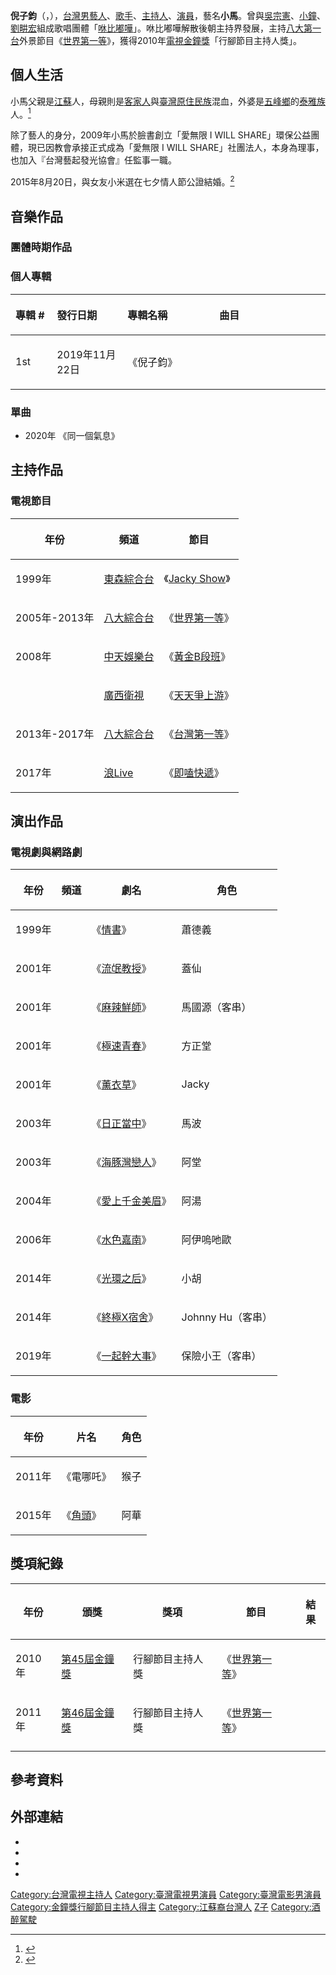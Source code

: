 {{主條目消歧義|本條目介紹的是台灣男藝人，關於“小馬”的其它含意，请参看'''[[小馬|小馬]]'''。}}
{{藝人
|姓名=小馬 
|類型=男藝人
|本名=倪志強（改名前）<br>
倪子鈞<ref name="appledaily-2015-722446">{{cite news |url= http://ent.appledaily.com.tw/realtimenews/article/entertainment/20151030/722446/ |title= 淚推！劉德華一張支票　解救他破產危機 |date= 2015-10-30 |accessdate= 2015-10-31 |author= 郭妤 |publisher= [[台灣蘋果日報|台灣蘋果日報]] |archive-date= 2017-03-09 |archive-url= https://web.archive.org/web/20170309025726/http://ent.appledaily.com.tw/realtimenews/article/entertainment/20151030/722446 |dead-url= no }}</ref>（現名）
|暱稱=小馬<ref name="appledaily-2015-722446"/>
|英文名=Morrison Ni
|職業=主持人、演員、歌手
|宗教信仰 = [[基督新教|基督新教]]
|出生日期={{birth date and age|1973|8|20}}
|出生地點 = {{TWN}}
|國籍={{ROC}}
|籍贯=[[江蘇省_(中華民國)|江蘇省]][[吳縣|吳縣]]
|配偶={{marriage|許書綺（小米）|2015}}
|兒女=1女
|出道地點 = {{TW}}
|相關團體=[[咻比嘟嘩|咻比嘟嘩]]
|awards={{awards|name=[[電視金鐘獎|電視金鐘獎]]|award=行腳節目主持人獎 |year=2010年 |title=《[[世界第一等|世界第一等]]》}}
|imdb=6816257
}}

'''倪子鈞'''（{{lang-en|Morrison Ni}}，{{bd|1973年|8月20日|catIdx=N倪}}），[[台灣|台灣]][[男藝人|男藝人]]、[[歌手|歌手]]、[[主持人|主持人]]、[[演員|演員]]，藝名'''小馬'''。曾與[[吳宗憲|吳宗憲]]、[[小鐘|小鐘]]、[[劉畊宏|劉畊宏]]組成歌唱團體「[[咻比嘟嘩|咻比嘟嘩]]」。咻比嘟嘩解散後朝主持界發展，主持[[八大第一台|八大第一台]]外景節目《[[世界第一等|世界第一等]]》，獲得2010年[[電視金鐘獎|電視金鐘獎]]「行腳節目主持人獎」。

==個人生活==
小馬父親是[[江蘇|江蘇]]人，母親則是[[客家人|客家人]]與[[臺灣原住民族|臺灣原住民族]]混血，外婆是[[五峰鄉|五峰鄉]]的[[泰雅族|泰雅族]]人。<ref>{{YouTube|ejwHK__peHY| 綜藝大樂門2022.06.11-關於我可能會讓你很意外的point}}</ref>

除了藝人的身分，2009年小馬於臉書創立「愛無限 I WILL SHARE」環保公益團體，現已因教會承接正式成為「愛無限 I WILL SHARE」社團法人，本身為理事，也加入『台灣藝起發光協會』任監事一職。

2015年8月20日，與女友小米選在七夕情人節公證結婚。<ref>{{Cite web |url=http://www.ettoday.net/news/20150820/552880.htm |title=小馬求婚4天閃電公證！　42歲生日把女友變「倪太太」 |accessdate=2015-08-20 |archive-date=2015-09-24 |archive-url=https://web.archive.org/web/20150924142640/http://www.ettoday.net/news/20150820/552880.htm |dead-url=no }}</ref>

==音樂作品==
===團體時期作品===
{{main|咻比嘟嘩#作品|l1=咻比嘟嘩作品}}

===個人專輯===
{| class="wikitable"
!align="left" width="75px"| 專輯 #
!align="left" width="150px"| 發行日期
!align="left" width="225px"| 專輯名稱
!align="left" width="300px"| 曲目
|-
! 1st 
| 2019年11月22日
| 《倪子鈞》
| {{Hidden|曲目|
#最美的想念
#各退一步
#再來一遍
#我知道妳還愛著我
#與我同行
#窮得只剩下錢
#一首流傳的歌
#與我同行（玩聲版）feat. [[VOX_玩聲樂團|玩聲樂團]]
}}
|}

===單曲===
*2020年 《同一個氣息》

==主持作品==
===電視節目===
{| class="wikitable"
|- bgcolor="#CCCCCC" align="center"
!年份!!頻道!!節目
|-
|1999年||[[東森綜合台|東森綜合台]]||《[[Jacky_Show|Jacky Show]]》
|-
|2005年-2013年||[[八大綜合台|八大綜合台]]||《[[世界第一等|世界第一等]]》
|-
|2008年||[[中天娛樂台|中天娛樂台]]||《[[黃金B段班|黃金B段班]]》
|-
| ||[[廣西衛視|廣西衛視]]||《[[天天爭上游|天天爭上游]]》
|-
|2013年-2017年||[[八大綜合台|八大綜合台]]||《[[台灣第一等|台灣第一等]]》
|-
|2017年||[[浪Live|浪Live]]||《[[即嗑快遞|即嗑快遞]]》
|}

==演出作品==
===電視劇與網路劇===
{| class="wikitable"
|- bgcolor="#CCCCCC" align="center"
!年份!!頻道!!劇名!!角色
|-
|1999年||||《[[情書|情書]]》|| 蕭德義
|-
|2001年||||《[[流氓教授|流氓教授]]》|| 蓋仙
|-
|2001年||||《[[麻辣鮮師|麻辣鮮師]]》||馬國源（客串）
|-
|2001年||||《[[極速青春|極速青春]]》|| 方正堂
|-
|2001年||||《[[薰衣草|薰衣草]]》|| Jacky
|-
|2003年||||《[[日正當中|日正當中]]》||馬波
|-
|2003年||||《[[海豚灣戀人|海豚灣戀人]]》||阿堂
|-
|2004年||||《[[愛上千金美眉|愛上千金美眉]]》|| 阿湯
|-
|2006年||||《[[水色嘉南|水色嘉南]]》||阿伊嗚吔歐
|-
|2014年||||《[[光環之后|光環之后]]》|| 小胡
|-
|2014年||||《[[終極X宿舍|終極X宿舍]]》|| Johnny Hu（客串）
|-
|2019年||||《[[一起幹大事|一起幹大事]]》|| 保險小王（客串）
|}

===電影===
{| class="wikitable"
|- bgcolor="#CCCCCC" align="center"
!年份!!片名!!角色
|-
|2011年 ||《電哪吒》||猴子
|-
|2015年 ||《[[角頭_(電影)|角頭]]》||阿華
|}

==獎項紀錄==
{| class="wikitable"
|- bgcolor="#CCCCCC" align="center"
!年份
!頒獎
!獎項
!節目
!結果
|-
|2010年||[[第45屆金鐘獎|第45屆金鐘獎]]|| 行腳節目主持人獎||《[[世界第一等|世界第一等]]》||{{won}}
|-
|2011年||[[第46屆金鐘獎|第46屆金鐘獎]]|| 行腳節目主持人獎||《[[世界第一等|世界第一等]]》||{{nom}}
|-
|}

==參考資料==
{{reflist}}

==外部連結==
*{{Facebook|小馬-倪子鈞-161114650958|小馬-倪子鈞}}
*{{Instagram|morrison820|小馬-倪子鈞}}
*{{Weibo|1788316741|小馬-倪子鈞}}
*{{hkmdb name|26575}}

{{金鐘獎行腳節目主持人}}
{{演说家|1=我是演说家|学员=yes}}
{{Portal bar|台灣|電影|人物}}
{{DEFAULTSORT:N倪}}
[[Category:台灣電視主持人|Category:台灣電視主持人]]
[[Category:臺灣電視男演員|Category:臺灣電視男演員]]
[[Category:臺灣電影男演員|Category:臺灣電影男演員]]
[[Category:金鐘獎行腳節目主持人得主|Category:金鐘獎行腳節目主持人得主]]
[[Category:江蘇裔台灣人|Category:江蘇裔台灣人]]
[[Category:倪姓|Z子]]
[[Category:酒醉駕駛|Category:酒醉駕駛]]